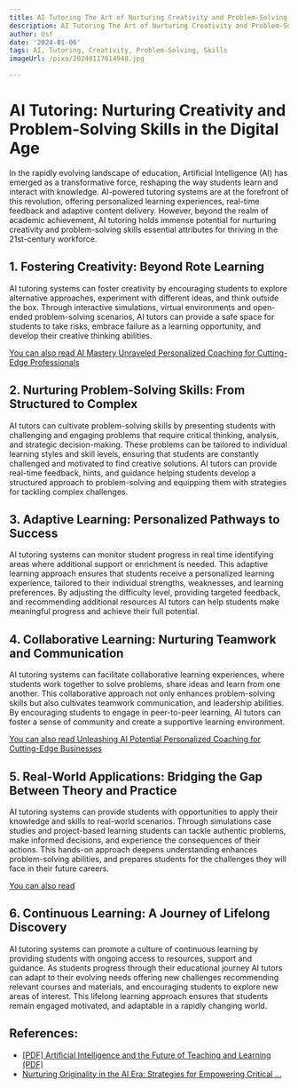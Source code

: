 ```yaml
---
title: AI Tutoring The Art of Nurturing Creativity and Problem-Solving Skills
description: AI Tutoring The Art of Nurturing Creativity and Problem-Solving Skills
author: Usf
date: '2024-01-06'
tags: AI, Tutoring, Creativity, Problem-Solving, Skills
imageUrl: /pixa/20240117014948.jpg

---
```

# AI Tutoring: Nurturing Creativity and  Problem-Solving Skills  in the Digital Age

In the rapidly evolving landscape  of education, Artificial Intelligence (AI) has emerged as a transformative force, reshaping the way students learn and interact with knowledge. AI-powered tutoring systems  are at the forefront of this revolution, offering personalized learning experiences,  real-time feedback and adaptive content delivery. However, beyond the realm  of academic achievement, AI tutoring holds immense potential  for nurturing creativity and problem-solving skills essential attributes for thriving in the 21st-century workforce.

## 1. Fostering Creativity: Beyond Rote Learning

AI tutoring systems can foster creativity by  encouraging  students to explore alternative approaches, experiment with  different ideas, and  think outside the box. Through interactive simulations, virtual environments and open-ended problem-solving scenarios, AI tutors can  provide a safe space for students to take risks, embrace failure as a learning  opportunity, and develop their creative thinking abilities.

[You can also read AI Mastery Unraveled Personalized Coaching  for Cutting-Edge Professionals](AI%20Mastery%20Unraveled%20Personalized%20Coaching%20for%20Cutting-Edge%20Professionals)


## 2. Nurturing Problem-Solving Skills: From  Structured to Complex

AI tutors can  cultivate problem-solving skills by presenting students with challenging and engaging problems that require critical thinking, analysis,  and strategic decision-making. These problems can be tailored to individual  learning styles  and skill levels, ensuring that students are constantly challenged and motivated to find creative solutions. AI  tutors can provide real-time  feedback,  hints, and guidance helping students  develop  a structured approach to problem-solving and  equipping them with strategies for tackling complex challenges.

## 3. Adaptive Learning:  Personalized Pathways to Success

AI tutoring  systems can monitor student progress in real time identifying areas where additional support  or enrichment is needed. This adaptive learning approach ensures that students  receive a personalized learning experience, tailored to their individual strengths, weaknesses, and learning preferences.  By adjusting the difficulty level,  providing targeted feedback, and recommending additional  resources AI tutors  can help students  make meaningful progress and achieve their full  potential.

## 4.  Collaborative Learning: Nurturing Teamwork and Communication

AI tutoring systems can facilitate collaborative learning  experiences, where students work together to solve problems, share ideas and learn from one another. This collaborative approach not only enhances problem-solving  skills but  also  cultivates teamwork communication, and leadership abilities. By encouraging students to engage in peer-to-peer learning, AI tutors  can  foster a sense of community and create a supportive learning environment.

[You can also read  Unleashing AI Potential Personalized Coaching for Cutting-Edge Businesses](Unleashing%20AI%20Potential%20Personalized%20Coaching%20for%20Cutting-Edge%20Businesses)


## 5. Real-World Applications: Bridging the Gap Between Theory and Practice

AI tutoring systems can provide students with opportunities to  apply their knowledge and skills to real-world scenarios. Through simulations  case studies and project-based learning students can tackle authentic problems, make  informed decisions, and experience the consequences of their actions. This hands-on approach deepens understanding enhances problem-solving abilities, and prepares students for the  challenges they will face in their future careers.

[You can also read ]()


## 6. Continuous Learning: A Journey of  Lifelong Discovery

AI tutoring systems can promote a culture of continuous learning by providing  students with ongoing access to  resources, support and guidance. As students progress through their educational journey AI tutors can adapt to their evolving needs  offering new challenges recommending relevant courses and materials, and encouraging students to explore new areas of interest. This lifelong learning approach ensures that students remain engaged motivated, and adaptable in a rapidly changing  world.

## References:
- [[PDF] Artificial Intelligence and the Future of Teaching and Learning (PDF)](https://www2.ed.gov/documents/ai-report/ai-report.pdf)
- [Nurturing Originality in the AI Era: Strategies for Empowering Critical ...](https://www.linkedin.com/pulse/nurturing-originality-ai-era-strategies-empowering-critical-scott)
